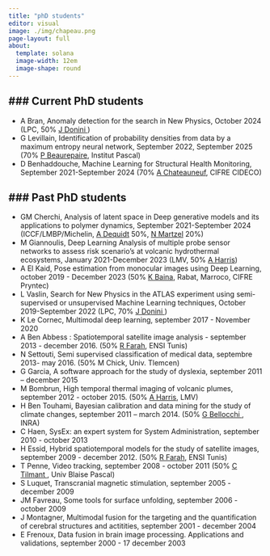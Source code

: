 ```yaml
---
title: "phD students"
editor: visual
image: ./img/chapeau.png
page-layout: full
about:
  template: solana
  image-width: 12em
  image-shape: round
---
```


### Current PhD students
---

- A Bran, Anomaly detection for the search in New Physics, October 2024 (LPC, 50% <a href="https://annuaire.in2p3.fr/1627-8639/julien-donini" target="_blank"> J Donini </a>)
- G Levillain, Identification of probability densities from data by a maximum entropy neural network, September 2022, September 2025 (70% <a href="http://www.institutpascal.uca.fr/index.php/fr/membres-m3g?idag=952" target="_blank"> P Beaurepaire</a>, Institut Pascal)
- D Benhaddouche, Machine Learning for Structural Health Monitoring, September 2021-September 2024 (70% <a href="https://www.cideco.tech/societe-equipe/" target="_blank"> A Chateauneuf</a>, CIFRE CIDECO)

### Past PhD students
---

- GM Cherchi, Analysis of latent space in Deep generative models and its applications to polymer dynamics, September 2021-September 2024 (ICCF/LMBP/Michelin, <a href="https://iccf.uca.fr/annuaire/m-alain-dequidt#/"target="_blank"> A Dequidt</a> 50%, <a href="https://fr.linkedin.com/in/nicolas-martzel-46a637128" target="_blank"> N Martzel</a> 20%)
- M Giannoulis, Deep Learning Analysis of multiple probe sensor networks to assess risk scenario's at volcanic hydrothermal ecosystems, January 2021-December 2023 (LMV, 50% <a href="https://lmv.uca.fr/harris-andrew/"target="_blank">  A Harris</a>)
- A El Kaid, Pose estimation from monocular images using Deep Learning, october 2019 - December 2023 (50% <a href="http://ensias.um5.ac.ma/professor/m-karim-baina"target="_blank"> K Baina</a>, Rabat, Marroco, CIFRE Pryntec)
- L Vaslin, Search for New Physics in the ATLAS experiment using semi-supervised or unsupervised Machine Learning techniques, October 2019-September 2022 (LPC, 70% <a href="https://annuaire.in2p3.fr/1627-8639/julien-donini" target="_blank"> J Donini </a>)
- K Le Cornec, Multimodal deep learning, september 2017 - November 2020 
- A Ben Abbess : Spatiotemporal satellite image analysis - september 2013 - december 2016. (50% <a href="https://scholar.google.com/citations?hl=fr&user=8XnHzoQAAAAJ&view_op=list_works&sortby=pubdate
" target="_blank">R Farah</a>, ENSI Tunis)
- N Settouti, Semi supervised classification of medical data, septembre 2013- may 2016. (50% M Chick, Univ. Tlemcen)
- G Garcia, A software approach for the study of dyslexia, september 2011 –  december 2015
- M Bombrun, High temporal thermal imaging of volcanic plumes, september 2012 - october 2015. (50% <a href="https://lmv.uca.fr/harris-andrew/"target="_blank">  A Harris</a>, LMV)
- H Ben Touhami, Bayesian calibration and data mining for the study of climate changes, september 2011 – march 2014. (50% <a href="https://www6.clermont.inrae.fr/urep/Page-Personnelle/Gianni-Bellocchi2" target="_blank"> G Bellocchi </a>, INRA)
- C Haen, SysEx: an expert system for System Administration, september 2010 - october 2013
- H Essid, Hybrid spatiotemporal models for the study of satellite images,  september 2009 - december 2012. (50% <a href="https://scholar.google.com/citations?hl=fr&user=8XnHzoQAAAAJ&view_op=list_works&sortby=pubdate
" target="_blank">R Farah</a>, ENSI Tunis)
- T Penne, Video tracking,  september 2008 - october 2011 (50% <a href="http://www.institutpascal.uca.fr/index.php/fr/membres-tgi?idag=30" target="_blank"> C Tilmant </a>, Univ Blaise Pascal)
- S Luquet, Transcranial magnetic stimulation, september 2005 - december 2009
- JM Favreau, Some tools for surface unfolding, september 2006 - october 2009
- J Montagner, Multimodal fusion for the targeting and the quantification of cerebral structures and actitities, september 2001 - december 2004
- E Frenoux, Data fusion in brain image processing. Applications and validations, september 2000 - 17 december 2003

